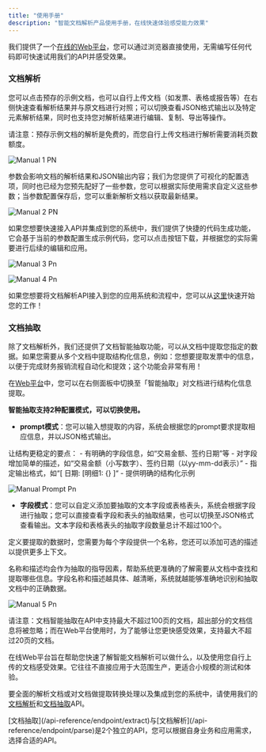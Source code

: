 ```yaml
---
title: "使用手册"
description: "智能文档解析产品使用手册，在线快速体验感受能力效果"
---
```


我们提供了一个[在线的Web平台](https://www.textin.com/console/recognition/robot_markdown?service=pdf_to_markdown)，您可以通过浏览器直接使用，无需编写任何代码即可快速试用我们的API并感受效果。

### 文档解析

您可以点击预存的示例文档，也可以自行上传文档（如发票、表格或报告等）在右侧快速查看解析结果并与原文档进行对照；可以切换查看JSON格式输出以及特定元素解析结果，同时也支持您对解析结果进行编辑、复制、导出等操作。

<Warning>
  请注意：预存示例文档的解析是免费的，而您自行上传文档进行解析需要消耗页数额度。
</Warning>

![Manual 1 PN](/images/manual-1.PNG)

参数会影响文档的解析结果和JSON输出内容；我们为您提供了可视化的配置选项，同时也已经为您预先配好了一些参数，您可以根据实际使用需求自定义这些参数；当参数配置保存后，您可以重新解析文档以获取最新结果。

![Manual 2 PN](/images/manual-2.PNG)

如果您想要快速接入API并集成到您的系统中，我们提供了快捷的代码生成功能，它会基于当前的参数配置生成示例代码，您可以点击按钮下载，并根据您的实际需要进行后续的编辑和应用。

![Manual 3 Pn](/images/manual-3.png)

![Manual 4 Pn](/images/manual-4.png)

如果您想要将文档解析API接入到您的应用系统和流程中，您可以从[这里](/xparse/parse-quickstart)快速开始您的工作！

### **文档抽取**

除了文档解析外，我们还提供了文档智能抽取功能，可以从文档中提取您指定的数据。如果您需要从多个文档中提取结构化信息，例如：您想要提取发票中的信息，以便于完成财务报销流程自动化和提效；这个功能会非常有用！

在[Web平台](https://www.textin.com/console/recognition/robot_markdown?service=pdf_to_markdown)中，您可以在右侧面板中切换至「智能抽取」对文档进行结构化信息提取。

**智能抽取支持2种配置模式，可以切换使用。**

- **prompt模式**：您可以输入想提取的内容，系统会根据您的prompt要求提取相应信息，并以JSON格式输出。

<Tip>
  让结构更稳定的要点：
  - 有明确的字段信息，如“交易金额、签约日期”等
  - 对字段增加简单的描述，如“交易金额（小写数字）、签约日期（以yy-mm-dd表示）”
  - 指定输出格式，如“[ 日期: [明细1: {} ]“
  - 提供明确的结构化示例
</Tip>

![Manual Prompt Pn](/images/manual-prompt.png)

- **字段模式**：您可以自定义添加要抽取的文本字段或表格表头，系统会根据字段进行抽取；您可以直接查看字段和表头的抽取结果，也可以切换至JSON格式查看输出。文本字段和表格表头的抽取字段数量总计不超过100个。

<Tip>
  定义要提取的数据时，您需要为每个字段提供一个名称，您还可以添加可选的描述以提供更多上下文。
  
  名称和描述均会作为抽取的指导因素，帮助系统更准确的了解需要从文档中查找和提取哪些信息。字段名称和描述越具体、越清晰，系统就越能够准确地识别和抽取文档中的正确数据。
</Tip>

![Manual 5 Pn](/images/manual-5.png)

<Warning>
  请注意：文档智能抽取在API中支持最大不超过100页的文档，超出部分的文档信息将被忽略；而在Web平台使用时，为了能够让您更快感受效果，支持最大不超过20页的文档。
</Warning>

在线Web平台旨在帮助您快速了解智能文档解析可以做什么，以及使用您自行上传的文档感受效果。它往往不直接应用于大范围生产，更适合小规模的测试和体验。

要全面的解析文档或对文档做提取转换处理以及集成到您的系统中，请使用我们的[文档解析](/api-reference/endpoint/parse)和[文档抽取](/api-reference/endpoint/extract)API。

<Tip>
  [文档抽取](/api-reference/endpoint/extract)与[文档解析](/api-reference/endpoint/parse)是2个独立的API，您可以根据自身业务和应用需求，选择合适的API。
</Tip>